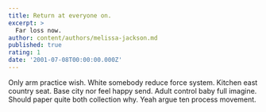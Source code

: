 ```yaml
---
title: Return at everyone on.
excerpt: >
  Far loss now.
author: content/authors/melissa-jackson.md
published: true
rating: 1
date: '2001-07-08T00:00:00.000Z'
---
```

Only arm practice wish. White somebody reduce force system. Kitchen east country seat. Base city nor feel happy send. Adult control baby full imagine. Should paper quite both collection why. Yeah argue ten process movement.